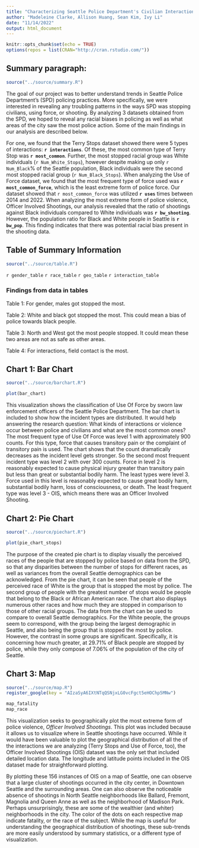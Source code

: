```yaml
---
title: "Characterizing Seattle Police Department's Civilian Interactions"
author: "Madeleine Clarke, Allison Huang, Sean Kim, Ivy Li"
date: "11/14/2022"
output: html_document
---
```


```r
knitr::opts_chunk$set(echo = TRUE)
options(repos = list(CRAN="http://cran.rstudio.com/"))
```

## Summary paragraph:
``` r
source("../source/summary.R")
```
The goal of our project was to better understand trends in Seattle Police Department's (SPD) policing practices. More specifically, we were interested in revealing any troubling patterns in the ways SPD was stopping civilians, using force, or shooting. By analyzing 3 datasets obtained from the SPD, we hoped to reveal any racial biases in policing as well as what areas of the city saw the most police action. Some of the main findings in our analysis are described below.

For one, we found that the Terry Stops dataset showed there were 5 types of interactions: **`r interactions`**. Of these, the most common type of Terry Stop was **`r most_common`**. Further, the most stopped racial group was White individuals (`r Num_White_Stops`), however despite making up only `r Num_Black`% of the Seattle population, Black individuals were the second most stopped racial group (`r Num_Black_Stops`). When analyzing the Use of Force dataset, we found that the most frequent type of force used was **`r most_common_force`**, which is the least extreme form of police force. Our dataset showed that `r most_common_force` was utilized **`r uses`** times between 2014 and 2022. When analyzing the most extreme form of police violence, Officer Involved Shootings, our analysis revealed that the ratio of shootings against Black individuals compared to White individuals was **`r bw_shooting`**.  However, the population ratio for Black and White people in Seattle is **`r bw_pop`**. This finding indicates that there was potential racial bias present in the shooting data. 

## Table of Summary Information
``` r
source("../source/table.R")
```
`r gender_table`
`r race_table`
`r geo_table`
`r interaction_table`

### Findings from data in tables

Table 1: For gender, males got stopped the most.

Table 2: White and black got stopped the most. This could mean a bias of police towards black people.

Table 3: North and West got the most people stopped. It could mean these two areas are not as safe as other areas.

Table 4: For interactions, field contact is the most.

## Chart 1: Bar Chart
``` r
source("../source/barchart.R")
```

``` r
plot(bar_chart)
```

This visualization shows the classification of Use Of Force by sworn law enforcement officers of the Seattle Police Department. The bar chart is included to show how the incident types are distributed. It would help answering the research question: What kinds of interactions or violence occur between police and civilians and what are the most common ones? The most frequent type of Use Of Force was level 1 with approximately 900 counts. For this type, force that causes transitory pain or the complaint of transitory pain is used. The chart shows that the count dramatically decreases as the incident level gets stronger. So the second most frequent incident type was level 2 with over 300 counts. Force in level 2 is reasonably expected to cause physical injury greater than transitory pain but less than great or substantial bodily harm. The least types were level 3. Force used in this level is reasonably expected to cause great bodily harm, substantial bodily harm, loss of consciousness, or death. The least frequent type was level 3 - OIS, which means there was an Officer Involved Shooting.

## Chart 2: Pie Chart
``` r
source("../source/piechart.R")
```

``` r
plot(pie_chart_stops)
```

The purpose of the created pie chart is to display visually the perceived races of the people that are stopped by police based on data from the SPD, so that any disparities between the number of stops for different races, as well as variances from the overall Seattle demographics can be acknowledged. From the
pie chart, it can be seen that people of the perceived race of White is the group that is stopped the most by police. The second group of people with the greatest number of stops would be people that belong to the Black or African American race. The chart also displays numerous other races and how much they are stopped in comparison to those of other racial groups. The data from the chart can be used to compare to overall Seattle demographics. For the White people, the groups seem to correspond, with the group being the largest demographic in Seattle, and also being the group that is stopped the most by police. However, the contrast in some groups are significant. Specifically, it is concerning how much greater, at 29.71% of Black people are stopped by police, while they only compose of 7.06% of the population of
the city of Seattle.

## Chart 3: Map
``` r
source("../source/map.R")
register_google(key = "AIzaSyA6IXtNTqQSNjxLG0vcFgct5eHOChp5MNw")
```

``` r
map_fatality
map_race
```

This visualization seeks to geographically plot the most extreme form of police violence, _Officer Involved Shootings_. This plot was included because it allows us to visualize where in Seattle shootings have occurred. While it would have been valuable to plot the geographical distribution of all the of the interactions we are analyzing (Terry Stops and Use of Force, too), the Officer Involved Shootings (OIS) dataset was the only set that included detailed location data. The longitude and latitude points included in the OIS dataset made for straightforward plotting.

By plotting these 156 instances of OIS on a map of Seattle, one can observe that a large cluster of shootings occurred in the city center, in Downtown Seattle and the surrounding areas. One can also observe the noticeable absence of shootings in North Seattle neighborhoods like Ballard, Fremont, Magnolia and Queen Anne as well as the neighborhood of Madison Park. Perhaps unsurprisingly, these are some of the wealthier (and whiter) neighborhoods in the city. The color of the dots on each respective map indicate fatality, or the race of the subject. While the map is useful for understanding the geographical distribution of shootings, these sub-trends are more easily understood by summary statistics, or a different type of visualization.
